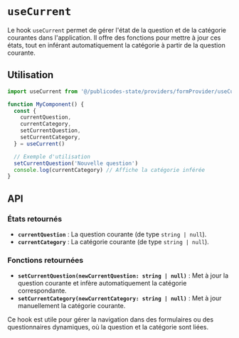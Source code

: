 # `useCurrent`

Le hook `useCurrent` permet de gérer l'état de la question et de la catégorie courantes dans l'application. Il offre des fonctions pour mettre à jour ces états, tout en inférant automatiquement la catégorie à partir de la question courante.

## Utilisation

```typescript
import useCurrent from '@/publicodes-state/providers/formProvider/useCurrent'

function MyComponent() {
  const {
    currentQuestion,
    currentCategory,
    setCurrentQuestion,
    setCurrentCategory,
  } = useCurrent()

  // Exemple d'utilisation
  setCurrentQuestion('Nouvelle question')
  console.log(currentCategory) // Affiche la catégorie inférée
}
```

## API

### États retournés

- **`currentQuestion`** : La question courante (de type `string | null`).
- **`currentCategory`** : La catégorie courante (de type `string | null`).

### Fonctions retournées

- **`setCurrentQuestion(newCurrentQuestion: string | null)`** : Met à jour la question courante et infère automatiquement la catégorie correspondante.
- **`setCurrentCategory(newCurrentCategory: string | null)`** : Met à jour manuellement la catégorie courante.

Ce hook est utile pour gérer la navigation dans des formulaires ou des questionnaires dynamiques, où la question et la catégorie sont liées.
